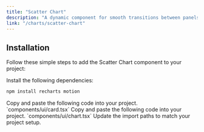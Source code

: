 ```yaml
---
title: "Scatter Chart"
description: "A dynamic component for smooth transitions between panels."
link: "/charts/scatter-chart"
---
```


<ComponentPreview name="scatter-chart-demo" />

## Installation

Follow these simple steps to add the Scatter Chart component to your project:

<Steps>

<Step>
Install the following dependencies:
</Step>

```bash
npm install recharts motion
```

<Step>
    Copy and paste the following code into your project.
`components/ui/card.tsx` 
</Step>

<CollapsibleSource name="card" />

<Step>
    Copy and paste the following code into your project.
`components/ui/chart.tsx` 
</Step>

<CollapsibleSource name="chart" />

<Step>
     Update the import paths to match your project setup.
</Step>

</Steps>
